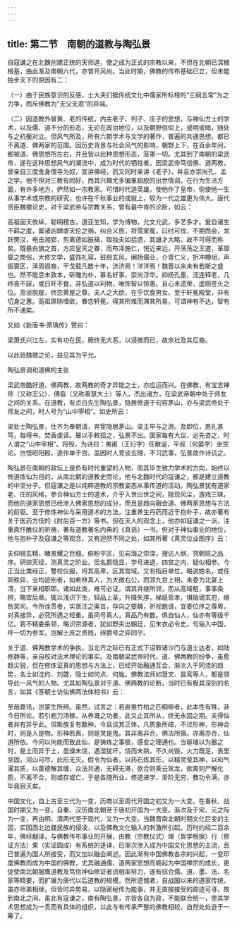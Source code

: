 ```yaml
---
---
---
```

title: 第二节　南朝的道教与陶弘景
---




自寇谦之在北魏创建正统的天师道，使之成为正式的宗教以来，不但在北朝已深植根基，由此渐及南朝六代，亦普开风尚。当此时期，佛教的传布基础已立，但未能独步天下的原因有二：

（一）由于民族意识的反感，士大夫们据传统文化中儒家所标榜的“三纲五常”为之力争，而斥佛教为“无父无君”的异端。

（二）因道教外冒黄、老的传统，内主老子、列子、庄子的思想，与神仙方士的学术，以及儒、道不分的形态，无论在政治地位，以及朝野信仰上，或明或暗，随处与之抗衡对立。但风气所及，所有六朝学术与文学的著作，普遍的共通思想，都已不离道、佛两家的范围。因历史背景与社会风气的影响，朝野上下，在百余年间，都被道、佛思想所左右，并且皆以此种思想形态，笼罩一切。尤其到了南朝的梁武帝，遂在这种思想风气的潮流中，成为时代的牺牲者。因梁武帝笃信佛、道两教，曾亲自三度舍身僧寺为奴，宣讲佛经，而又同时亲讲《老子》，并且亦崇尚孔、孟之学。他不但对三教有同好，而其兴趣尤多偏重超脱的出世情调，在行为生活方面，有许多地方，俨然如一宗教家。可惜时代造英雄，使他作了皇帝，倘使他一生从事学术或宗教的研究，也许在千秋事业的成就上，较为一代之雄更为伟大。唐代贤臣魏徵论史，对于梁武帝与宗教关系，曾有最中肯的论断，如云：

高祖固天攸纵，聪明稽古，道亚生知，学为博物，允文允武，多艺多才。爰自诸生不羁之度，属诸凶肆虐天伦之祸，纠合义旅，将雪家冤，曰纣可伐，不期而会，龙跃樊汉，电击湘郢，剪离德如振槁，取独夫如拾遗，其雄才大略，故不可得而称矣。既悬白旗之首，方应皇天之眷，而布泽施仁，悦近来远，开荡荡之王道，革靡靡之商俗，大修文学，盛饰礼容，鼓扇玄风，阐扬儒业，介胄仁义，折冲樽俎，声振寰区，泽周遐裔，干戈载凡数十年，济济焉！洋洋焉！魏晋以来未有若斯之盛也。然不能息末敦本，斫雕为朴，慕名好事，崇尚浮华。抑扬孔墨，流连释老，几终夜不寐，或日旰不食，非弘道以利物，唯饰智以惊愚。且心未遗荣，虚厕苍头之位。高谈脱屣，终恋黄屋之尊。夫人之大欲，在乎饮食男女。至于轩冕殿堂，非有切身之惠。高祖屏除嗜欲，眷恋轩冕，得其所难而滞其所易，可谓神有不达，智有所不通矣。

又如《新唐书·萧瑀传》赞曰：

梁萧氏兴江左，实有功在民，厥终无大恶，以浸微而已，故余社及其后裔。

以此验魏徵之论，益见其为平允。





陶弘景调和道佛的主张


梁武帝酷好道、佛两教，故两教的奇才异能之士，亦应运而兴。在佛教，有宝志禅师（又称志公）、傅翕（又称善慧大士）等人，杰出诸方，在梁武帝朝中处于师友之间的关系。在道教，有贞白先生陶弘景，隐居修道于句容茅山，亦与梁武帝处于师友之间，时人号为“山中宰相”。如史所云：

梁处士陶弘景，仕齐为奉朝请，弃宦隐居茅山。梁主早与之游。及即位，恩礼甚笃，每得书，焚香虔读。屡以手敕招之，弘景不出。国家每有大议，必先咨之，时人谓之“山中宰相”。将殁，为诗曰：夷甫（王衍字）任散诞，平叔（何晏字）坐空论。岂悟昭阳殿，遂作单于宫。盖因时人竞谈玄理，不习武事，弘景故作诗讥之。

陶弘景在南朝的政坛上是负有时代重望的人物，而其毕生致力学术的方向，始终以修道炼仙为目的，从南北朝的道教史而论，他与北魏时代的寇谦之，都是建立道教的中坚分子。但寇谦之是以纯粹道教的宗教姿态从事传道的活动。陶弘景犹有道家老、庄的风格，参合神仙方士的道术，介乎入世出世之间，隐现风尘，游戏三昧。而他的道家思想已经渗入佛家思想的成分，而且是趋向融会道、佛两家思想与方法的前驱。至于修炼神仙与采用道术的方法，注重养生丹药而近于抱朴子，故亦著有关于医药方伎的《肘后百一方》等书。但在天人的观念上，他亦如寇谦之一派，注重斋忏醮仪的祈祷，著有道教著名内典的《真诰》一书。但对于神仙事业的地位，他与抱朴子及寇谦之等观念，又有迥然不同之处，如其所著《真灵位业图序》云：

夫仰镜玄精，睹景耀之巨细。俯盼平区，见岩海之崇深。搜访人纲，究朝班之品序。研综天经，测真灵之阶业。但名爵隐显，学号进退，四宫之内，疑似相参。今正当比类经正，讐校仪服，埒其高卑，区其宫域。又有指目单位，略说姓名，或任同秩异，业均迹别者，如希林真人，为大微右公，而领九宫上相，未委为北宴上清，当下亲相职耶。诸如此类，难可必证。谓其并继所领，而从高域粗，事事条辨，略宜后章。辄以浅识下生，轻品上圣，升降失序，梯级乖本，惧贻谪玄府，络咎冥司。今所诠贯者，实禀注之奥旨，存向之要趣，祈视跪请，宜委位序之尊卑，对真接异，必究所遇之轻重。虽同号真人，真品乃有数。俱自仙人，仙亦有等级千亿。若不精委条领，略识宗源者，犹如野夫出朝廷，见朱衣必令史。句骊入中国，呼一切为参军。岂解士庶之贵贱，辨爵号之异同乎。

关于道、佛两教学术的争执，当北齐之际已有正式下诏敕诸沙门与道士达者，如陆修静等，亲自校对法术理论的事实。及南朝梁武帝时代，道、佛两教的纷争，虽愈趋尖锐，但在修炼证真的思想与方法上，已经开始融通互会，渐次入于同流的趋势，名士如沈约、刘勰，隐士如何点、何胤。佛教法师如慧文、昙鸾等人，都是领导此一风气的人物。尤其如陶弘景对于道、佛两教的论断，当时已有极其深刻的名言，如其《答朝士访仙佛两法体相书》云：

至哉嘉讯，岂蒙生所辨。虽然，试言之：若直推竹柏之匹桐柳者，此本性有殊，非今日所论。若引庖刀汤稼，从养溉之功者，此又止其所从，终无永固之期。夫得仙者并有异乎此。但斯族复有数种，今且谈其正体，凡质象所结，不过形神，形神合时，则是人是物。形神若离，则是灵是鬼。其非离非合，佛法所摄。亦离亦合，仙道所依。今问以何能而致此仙，是铸炼之事极，感变之理通也。当埏埴以为器之时，是土而异于土，虽燥未烧，遇湿犹坏，烧而未熟，不久尚毁，火力既足，表里坚固，河山可尽，此形无灭。假令为仙者，以药石炼其形，以精灵莹其神，以和气濯其质，以善德解其缠，众法共通，无碍无滞，欲合则乘云驾龙，欲离则尸解化质，不离不合，则或存或亡，于是各随所业，修道进学，渐阶无穷，教功令满，亦毕竟寂灭矣。

中国文化，自上古至三代为一变，历商以至周代开国之初又为一大变。在春秋、战国时期又为一变，自秦、汉历南北朝至于唐初开国为一大变。渐次及于宋、元之际为一变，再由明、清两代至于现代，又为一大变。当魏晋南北朝时期文化巨变的主因，实因西北边疆民族的侵凌，以及佛教文化输入的刺激所引起。历时约经二百余年，佛经翻译，与佛教传布事业的开展，由教（宗教仪式）理（哲学根据）行（修证方法）果（实证圆成）有系统的迻译，已渐次渗入成为中国文化思想的主流，且已普遍为国人所接受，而又加以融会阐述。因此渐有中国佛教各宗的兴起，一变印度佛教而成为中国的佛教，尤其融通儒、道两家思想而崛起为中国禅宗的成长，更促使南北朝服膺道教及笃信神仙修证者流相率努力，遂有综合儒、道、墨、法、名家等精要，而扩展为唐代以后道教的规模。然所遗憾者，自战国以来的道家传统，虽亦师弟相继，但皆时异势易，以隐密秘传为能事，并无直接接受的踪迹可寻。故到南北之间，虽北有寇谦之，南有陶弘景，亦皆各自为政，不能联合统一，使其学术思想成为一贯而有具体的组织，以此与有传承严整的佛教相较，自然处处逊于一筹了。